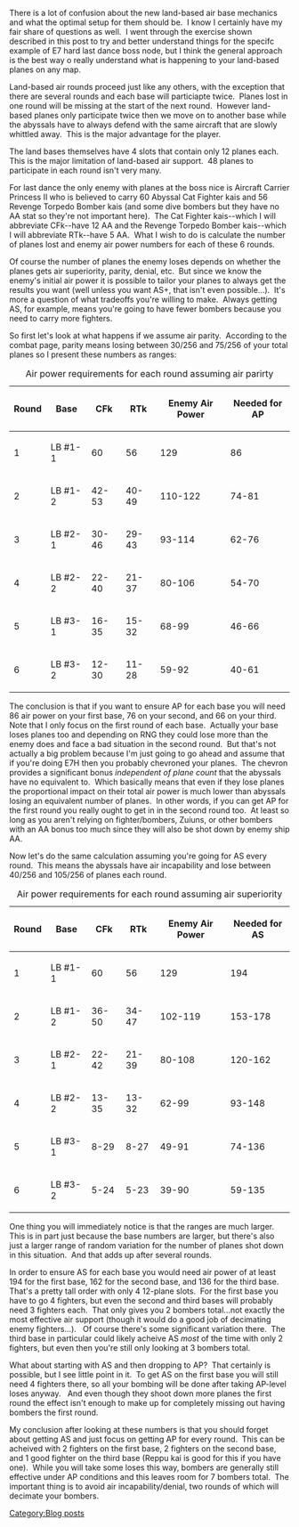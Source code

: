 There is a lot of confusion about the new land-based air base mechanics and what the optimal setup for them should be.  I know I certainly have my fair share of questions as well.  I went through the exercise shown described in this post to try and better understand things for the specifc example of E7 hard last dance boss node, but I think the general approach is the best way o really understand what is happening to your land-based planes on any map.

Land-based air rounds proceed just like any others, with the exception that there are several rounds and each base will particiapte twice.  Planes lost in one round will be missing at the start of the next round.  However land-based planes only participate twice then we move on to another base while the abyssals have to always defend with the same aircraft that are slowly whittled away.  This is the major advantage for the player.

The land bases themselves have 4 slots that contain only 12 planes each.  This is the major limitation of land-based air support.  48 planes to participate in each round isn't very many.

For last dance the only enemy with planes at the boss nice is Aircraft Carrier Princess II who is believed to carry 60 Abyssal Cat Fighter kais and 56 Revenge Torpedo Bomber kais (and some dive bombers but they have no AA stat so they're not important here).  The Cat Fighter kais--which I will abbreviate CFk--have 12 AA and the Revenge Torpedo Bomber kais--which I will abbreviate RTk--have 5 AA.  What I wish to do is calculate the number of planes lost and enemy air power numbers for each of these 6 rounds.

Of course the number of planes the enemy loses depends on whether the planes gets air superiority, parity, denial, etc.  But since we know the enemy's initial air power it is possible to tailor your planes to always get the results you want (well unless you want AS+, that isn't even possible...).  It's more a question of what tradeoffs you're willing to make.  Always getting AS, for example, means you're going to have fewer bombers because you need to carry more fighters.

So first let's look at what happens if we assume air parity.  According to the combat page, parity means losing between 30/256 and 75/256 of your total planes so I present these numbers as ranges:
{| border="0" cellpadding="1" cellspacing="1" class="article-table" style="width: 600px; height: 500px;"
|+Air power requirements for each round assuming air parirty
|-
! scope="col"|Round
! scope="col"|Base
! scope="col"|CFk
! scope="col"|RTk
! scope="col"|Enemy Air Power
! scope="col"|Needed for AP
|-
|1
|LB #1-1
|60
|56
|129
|86
|-
|2
|LB #1-2
|42-53
|40-49
|110-122
|74-81
|-
|3
|LB #2-1
|30-46
|29-43
|93-114
|62-76
|-
|4
|LB #2-2
|22-40
|21-37
|80-106
|54-70
|-
|5
|LB #3-1
|16-35
|15-32
|68-99
|46-66
|-
|6
|LB #3-2
|12-30
|11-28
|59-92
|
40-61
|}

The conclusion is that if you want to ensure AP for each base you will need 86 air power on your first base, 76 on your second, and 66 on your third.  Note that I only focus on the first round of each base.  Actually your base loses planes too and depending on RNG they could lose more than the enemy does and face a bad situation in the second round.  But that's not actually a big problem because I'm just going to go ahead and assume that if you're doing E7H then you probably chevroned your planes.  The chevron provides a significant bonus ''independent of plane count'' that the abyssals have no equivalent to.  Which basically means that even if they lose planes the proportional impact on their total air power is much lower than abyssals losing an equivalent number of planes.  In other words, if you can get AP for the first round you really ought to get in in the second round too.  At least so long as you aren't relying on fighter/bombers, Zuiuns, or other bombers with an AA bonus too much since they will also be shot down by enemy ship AA.

Now let's do the same calculation assuming you're going for AS every round.  This means the abyssals have air incapability and lose between 40/256 and 105/256 of planes each round.
{| border="0" cellpadding="1" cellspacing="1" class="article-table" style="width: 600px; height: 600px;"
|+Air power requirements for each round assuming air superiority
|-
! scope="col"|Round
! scope="col"|Base
! scope="col"|CFk
! scope="col"|RTk
! scope="col"|Enemy Air Power
! scope="col"|Needed for AS
|-
|1
|LB #1-1
|60
|56
|129
|194
|-
|2
|LB #1-2
|36-50
|34-47
|102-119
|153-178
|-
|3
|LB #2-1
|22-42
|21-39
|80-108
|120-162
|-
|4
|LB #2-2
|13-35
|13-32
|62-99
|93-148
|-
|5
|LB #3-1
|8-29
|8-27
|49-91
|74-136
|-
|6
|LB #3-2
|5-24
|5-23
|39-90
|59-135
|}
One thing you will immediately notice is that the ranges are much larger.  This is in part just because the base numbers are larger, but there's also just a larger range of random variation for the number of planes shot down in this situation.  And that adds up after several rounds.

In order to ensure AS for each base you would need air power of at least 194 for the first base, 162 for the second base, and 136 for the third base.   That's a pretty tall order with only 4 12-plane slots.  For the first base you have to go 4 fighters, but even the second and third bases will probably need 3 fighters each.  That only gives you 2 bombers total...not exactly the most effective air support (though it would do a good job of decimating enemy fighters...).   Of course there's some significant variation there.  The third base in particular could likely acheive AS ''most'' of the time with only 2 fighters, but even then you're still only looking at 3 bombers total.

What about starting with AS and then dropping to AP?  That certainly is possible, but I see little point in it.  To get AS on the first base you will still need 4 fighters there, so all your bombing will be done after taking AP-level loses anyway.   And even though they shoot down more planes the first round the effect isn't enough to make up for completely missing out having bombers the first round.

My conclusion after looking at these numbers is that you should forget about getting AS and just focus on getting AP for every round.  This can be acheived with 2 fighters on the first base, 2 fighters on the second base, and 1 good fighter on the third base (Reppu kai is good for this if you have one).  While you will take some loses this way, bombers are generally still effective under AP conditions and this leaves room for 7 bombers total.  The important thing is to avoid air incapability/denial, two rounds of which will decimate your bombers.
[[Category:Blog posts]]